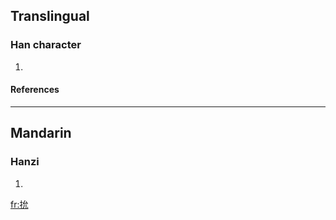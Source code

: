 ==Translingual==
===Han character===
{{Han char|rn=64|rad=手|as=04|sn=7|four=5301<sub>0</sub>|canj=手戈竹山 (QIHU)}}
# {{defn|Han|sort=手04}}
====References====
{{Han ref|kx=0420.050|dkj=11858|dj=0767.060|hdz=31846.030|uh=6281|ud=25217|bh=CAF1|bd=51953}}
----
==Mandarin==
===Hanzi===
{{cmn-hanzi|pin=[[yǎn]] ([[yan3]])|wg=yen<sup>3</sup>}}
# {{defn|Mandarin}}

[[fr:抁]]